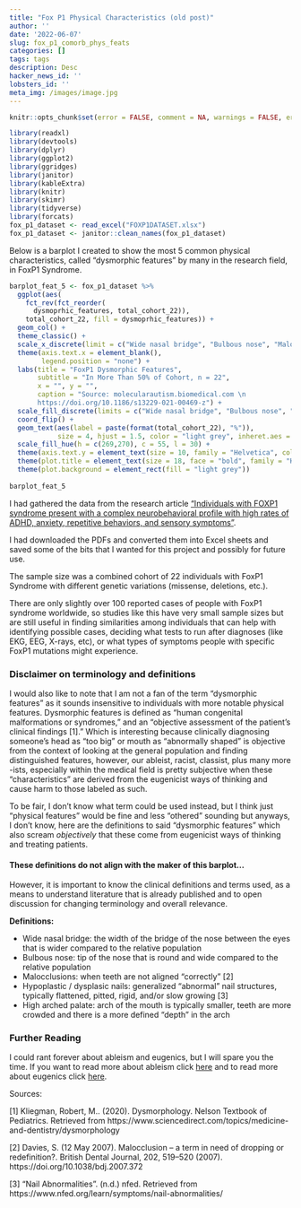 ```yaml
---
title: "Fox P1 Physical Characteristics (old post)"
author: ''
date: '2022-06-07'
slug: fox_p1_comorb_phys_feats
categories: []
tags: tags
description: Desc
hacker_news_id: ''
lobsters_id: ''
meta_img: /images/image.jpg
---
```




```r
knitr::opts_chunk$set(error = FALSE, comment = NA, warnings = FALSE, errors = FALSE, messages = FALSE, tidy = FALSE, cache = TRUE)
```


```r

library(readxl)
library(devtools)
library(dplyr)
library(ggplot2)
library(ggridges)
library(janitor)
library(kableExtra)
library(knitr)
library(skimr)
library(tidyverse)
library(forcats)
fox_p1_dataset <- read_excel("FOXP1DATASET.xlsx")
fox_p1_dataset <- janitor::clean_names(fox_p1_dataset)

```



Below is a barplot I created to show the most 5 common physical characteristics, called "dysmorphic features" by many in the research field, in FoxP1 Syndrome.   

```r
barplot_feat_5 <- fox_p1_dataset %>%
  ggplot(aes(
    fct_rev(fct_reorder(
      dysmoprhic_features, total_cohort_22)),
    total_cohort_22, fill = dysmoprhic_features)) +
  geom_col() +
  theme_classic() +
  scale_x_discrete(limit = c("Wide nasal bridge", "Bulbous nose", "Malocclusions", "Hypoplastic / dysplasic nails", "High arched palate")) +
  theme(axis.text.x = element_blank(),
        legend.position = "none") +
  labs(title = "FoxP1 Dysmorphic Features",
       subtitle = "In More Than 50% of Cohort, n = 22",
       x = "", y = "",
       caption = "Source: molecularautism.biomedical.com \n
       https://doi.org/10.1186/s13229-021-00469-z") +
  scale_fill_discrete(limits = c("Wide nasal bridge", "Bulbous nose", "Malocclusions", "Hypoplastic / dysplasic nails", "High arched palate")) + # pulls top 5 most prevalent features
  coord_flip() +
  geom_text(aes(label = paste(format(total_cohort_22), "%")),
            size = 4, hjust = 1.5, color = "light grey", inheret.aes = TRUE) + # add to notes, how to show barplot labels with %
  scale_fill_hue(h = c(269,270), c = 55, l = 30) +
  theme(axis.text.y = element_text(size = 10, family = "Helvetica", color = "black")) +
  theme(plot.title = element_text(size = 18, face = "bold", family = "Helvetica")) +
  theme(plot.background = element_rect(fill = "light grey"))
       
barplot_feat_5

```
  

I had gathered the data from the research article ["Individuals with FOXP1 syndrome present with a complex neurobehavioral profile with high rates of ADHD, anxiety, repetitive behaviors, and sensory symptoms"](https://doi.org/10.1186/s13229-021-00469-z).  

I had downloaded the PDFs and converted them into Excel sheets and saved some of the bits that I wanted for this project and possibly for future use.  

The sample size was a combined cohort of 22 individuals with FoxP1 Syndrome with different genetic variations (missense, deletions, etc.).  

There are only slightly over 100 reported cases of people with FoxP1 syndrome worldwide, so studies like this have very small sample sizes but are still useful in finding similarities among individuals that can help with identifying possible cases, deciding what tests to run after diagnoses (like EKG, EEG, X-rays, etc), or what types of symptoms people with specific FoxP1 mutations might experience.      

### Disclaimer on terminology and definitions

I would also like to note that I am not a fan of the term "dysmorphic features" as it sounds insensitive to individuals with more notable physical features. Dysmorphic features is defined as "human congenital malformations or syndromes," and an "objective assessment of the patient's clinical findings [1]." Which is interesting because clinically diagnosing someone's head as "too big" or mouth as "abnormally shaped" is objective from the context of looking at the general population and finding distinguished features, however, our ableist, racist, classist, plus many more -ists, especially within the medical field is pretty subjective when these "characteristics" are derived from the eugenicist ways of thinking and cause harm to those labeled as such.  

To be fair, I don't know what term could be used instead, but I think just "physical features" would be fine and less "othered" sounding but anyways, I don't know, here are the definitions to said "dysmorphic features" which also scream *objectively* that these come from eugenicist ways of thinking and treating patients.  

#### These definitions do not align with the maker of this barplot...   
However, it is important to know the clinical definitions and terms used, as a means to understand literature that is already published and to open discussion for changing terminology and overall relevance.   


**Definitions:**  

- Wide nasal bridge: the width of the bridge of the nose between the eyes that is wider compared to the relative population  
- Bulbous nose: tip of the nose that is round and wide compared to the relative population  
- Malocclusions: when teeth are not aligned "correctly" [2]  
- Hypoplastic / dysplasic nails: generalized "abnormal" nail structures, typically flattened, pitted, rigid, and/or slow growing [3]
- High arched palate: arch of the mouth is typically smaller, teeth are more crowded and there is a more defined "depth" in the arch


  
  
### Further Reading  
I could rant forever about ableism and eugenics, but I will spare you the time. If you want to read more about ableism click [here](https://disabilityphilanthropy.org/resource/what-is-ableism/) and to read more about eugenics click [here](https://www.genome.gov/about-genomics/fact-sheets/Eugenics-and-Scientific-Racism).   

Sources:        
  
[1] Kliegman, Robert, M.. (2020). Dysmorphology. Nelson Textbook of Pediatrics. Retrieved from https://www.sciencedirect.com/topics/medicine-and-dentistry/dysmorphology   

[2] Davies, S. (12 May 2007). Malocclusion – a term in need of dropping or redefinition?. British Dental Journal, 202, 519–520 (2007). https://doi.org/10.1038/bdj.2007.372   

[3] "Nail Abnormalities". (n.d.) nfed. Retrieved from https://www.nfed.org/learn/symptoms/nail-abnormalities/    